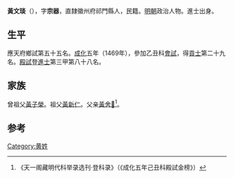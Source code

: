 {{Otheruses|other=名为黄宗器的其他人物|黄宗器}}

'''黃文琰'''（{{bd|1437年||？}}），字'''宗器'''，直隸徽州府祁門縣人，民籍。[[明朝|明朝]]政治人物。進士出身。

== 生平 ==
應天府鄉試第五十五名。[[成化|成化]]五年（1469年），參加乙丑科[[會試|會試]]，得[[貢士|貢士]]第二十九名。[[殿試|殿試]]登[[進士|進士]]第三甲第八十八名。

== 家族 ==
曾祖父[[黃子榮|黃子榮]]。祖父[[黃新仁|黃新仁]]。父亲[[黃舍𧪚|黃舍𧪚]]<ref>《天一阁藏明代科举录选刊·登科录》（《成化五年己丑科殿試金榜》）</ref>。

==参考==
{{reflist}}

{{成化五年己丑科殿試金榜}}

{{Authority control}}

{{DEFAULTSORT:}}
[[Category:黄姓|Category:黄姓]]


{{明朝人物小作品}}